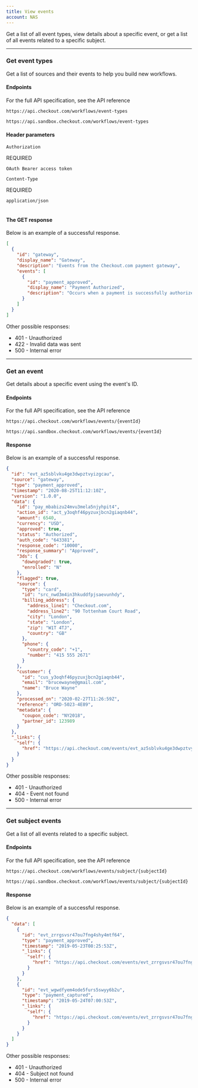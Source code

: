```yaml
---
title: View events
account: NAS
---
```


Get a list of all event types, view details about a specific event, or get a list of all events related to a specific subject.

---

### Get event types

Get a list of sources and their events to help you build new workflows.

#### Endpoints

For the full API specification, see the <ExternalLink href="https://api-reference.checkout.com/preview/crusoe/" target="_blank">API reference</ExternalLink>

<tabs>
<tab title='Live'>
<LineCodeWrapper type="get">

`https://api.checkout.com/workflows/event-types`

</LineCodeWrapper>
</tab>
<tab title='Sandbox'>
<LineCodeWrapper type="get">

`https://api.sandbox.checkout.com/workflows/event-types`

</LineCodeWrapper>
</tab>
</tabs>

#### Header parameters

<Table>
<TableHead headers={['Header','Value']}/>
<TableBody>
<TableRow>
<TableCell>

`Authorization`

<StatusTag type='required'>

REQUIRED

</StatusTag>

</TableCell>
<TableCell>

`OAuth Bearer access token`

</TableCell>
</TableRow>
<TableRow>
<TableCell>

`Content-Type`

<StatusTag type='required'>

REQUIRED

</StatusTag>

</TableCell>
<TableCell>

`application/json`

</TableCell>
</TableRow>
</TableBody>
</Table>

#### The GET response

Below is an example of a successful response.

```json withBorder
[
  {
    "id": "gateway",
    "display_name": "Gateway",
    "description": "Events from the Checkout.com payment gateway",
    "events": [
      {
        "id": "payment_approved",
        "display_name": "Payment Authorized",
        "description": "Occurs when a payment is successfully authorized by the Checkout.com payment gateway"
      }
    ]
  }
]
```

Other possible responses: 

- 401 - Unauthorized
- 422 - Invalid data was sent
- 500 - Internal error

---

### Get an event

Get details about a specific event using the event's ID.

#### Endpoints

For the full API specification, see the <ExternalLink href="https://api-reference.checkout.com/preview/crusoe/" target="_blank">API reference</ExternalLink>

<tabs>
<tab title='Live'>
<LineCodeWrapper type="get">

`https://api.checkout.com/workflows/events/{eventId}`

</LineCodeWrapper>
</tab>
<tab title='Sandbox'>
<LineCodeWrapper type="get">

`https://api.sandbox.checkout.com/workflows/events/{eventId}`

</LineCodeWrapper>
</tab>
</tabs>

#### Response

Below is an example of a successful response.

```json withBorder
{
  "id": "evt_az5sblvku4ge3dwpztvyizgcau",
  "source": "gateway",
  "type": "payment_approved",
  "timestamp": "2020-08-25T11:12:10Z",
  "version": "1.0.0",
  "data": {
    "id": "pay_mbabizu24mvu3mela5njyhpit4",
    "action_id": "act_y3oqhf46pyzuxjbcn2giaqnb44",
    "amount": 6540,
    "currency": "USD",
    "approved": true,
    "status": "Authorized",
    "auth_code": "643381",
    "response_code": "10000",
    "response_summary": "Approved",
    "3ds": {
      "downgraded": true,
      "enrolled": "N"
    },
    "flagged": true,
    "source": {
      "type": "card",
      "id": "src_nwd3m4in3hkuddfpjsaevunhdy",
      "billing_address": {
        "address_line1": "Checkout.com",
        "address_line2": "90 Tottenham Court Road",
        "city": "London",
        "state": "London",
        "zip": "W1T 4TJ",
        "country": "GB"
      },
      "phone": {
        "country_code": "+1",
        "number": "415 555 2671"
      }
    },
    "customer": {
      "id": "cus_y3oqhf46pyzuxjbcn2giaqnb44",
      "email": "brucewayne@gmail.com",
      "name": "Bruce Wayne"
    },
    "processed_on": "2020-02-27T11:26:59Z",
    "reference": "ORD-5023-4E89",
    "metadata": {
      "coupon_code": "NY2018",
      "partner_id": 123989
    }
  },
  "_links": {
    "self": {
      "href": "https://api.checkout.com/events/evt_az5sblvku4ge3dwpztvyizgcau"
    }
  }
}
```

Other possible responses:

- 401 - Unauthorized
- 404 - Event not found
- 500 - Internal error

---

### Get subject events

Get a list of all events related to a specific subject.

#### Endpoints

For the full API specification, see the <ExternalLink href="https://api-reference.checkout.com/preview/crusoe/" target="_blank">API reference</ExternalLink>

<tabs>
<tab title='Live'>
<LineCodeWrapper type="get">

`https://api.checkout.com/workflows/events/subject/{subjectId}`

</LineCodeWrapper>
</tab>
<tab title='Sandbox'>
<LineCodeWrapper type="get">

`https://api.sandbox.checkout.com/workflows/events/subject/{subjectId}`

</LineCodeWrapper>
</tab>
</tabs>

#### Response

Below is an example of a successful response.

```json withBorder
{
  "data": [
    {
      "id": "evt_zrrgsvsr47ou7fng4shy4mtf64",
      "type": "payment_approved",
      "timestamp": "2019-05-23T08:25:53Z",
      "_links": {
        "self": {
          "href": "https://api.checkout.com/events/evt_zrrgsvsr47ou7fng4shy4mtf64"
        }
      }
    },
    {
      "id": "evt_wgwdfyem4ode5furs5swyy6b2u",
      "type": "payment_captured",
      "timestamp": "2019-05-24T07:00:53Z",
      "_links": {
        "self": {
          "href": "https://api.checkout.com/events/evt_zrrgsvsr47ou7fng4shy4mtf64"
        }
      }
    }
  ]
}
```

Other possible responses: 

- 401 - Unauthorized
- 404 - Subject not found
- 500 - Internal error
